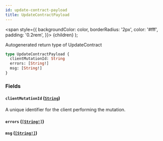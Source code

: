 ```yaml
---
id: update-contract-payload
title: UpdateContractPayload
---
```


<span
style={{
      backgroundColor: color,
      borderRadius: '2px',
      color: '#fff',
      padding: '0.2rem',
    }}>
{children}
</span>
);

Autogenerated return type of UpdateContract

```graphql
type UpdateContractPayload {
  clientMutationId: String
  errors: [String!]
  msg: [String!]
}
```

### Fields

#### `clientMutationId` ([`String`](/api/graphql/documentation/scalars/string))

A unique identifier for the client performing the mutation.

#### `errors` ([`[String!]`](/api/graphql/documentation/scalars/string))

#### `msg` ([`[String!]`](/api/graphql/documentation/scalars/string))
